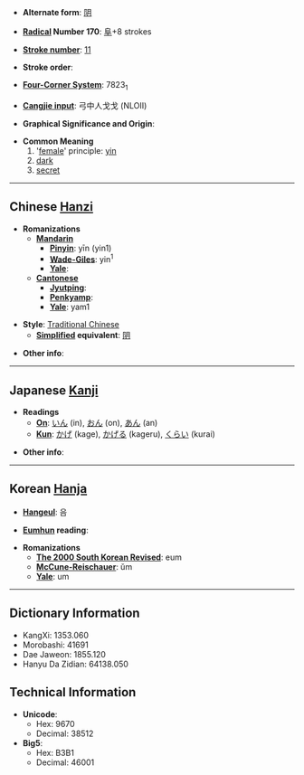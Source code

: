 * '''Alternate form''': [[阴]]

* '''[[Wiktionary:Chinese radical index| Radical]] Number 170''': [[Wiktionary:Chinese radical index 阜|阜]]+8 strokes

* '''[[Wiktionary:Chinese total strokes index|Stroke number]]''': [[Wiktionary:Chinese total strokes index 11|11]]

* '''Stroke order''': 

* '''[[Wiktionary:Chinese four corner index|Four-Corner System]]''': 7823<sub>1</sub>

* '''[[Wiktionary:Chinese Cangjie index|Cangjie input]]''': 弓中人戈戈 (NLOII)

* '''Graphical Significance and Origin''': 

* '''Common Meaning'''
*#'[[female]]' principle: [[yin]]
*# [[dark]]
*# [[secret]]


----

== Chinese [[Hanzi]] ==

* '''Romanizations'''
** '''[[Mandarin]]'''
*** '''[[Pinyin]]''': yīn (yin1)
*** '''[[Wade-Giles]]''': yin<sup>1</sup>
*** '''[[Yale]]''': 
** '''[[Cantonese]]'''
*** '''[[Jyutping]]''':
*** '''[[Penkyamp]]''': 
*** '''[[Yale]]''': yam1

* '''Style''': [[Traditional Chinese]] 
** '''[[Simplified Chinese|Simplified]] equivalent''': [[阴]]

* '''Other info''': 

----

== Japanese [[Kanji]] ==

* '''Readings'''
** '''[[On]]''': [[いん]] (in), [[おん]] (on), [[あん]] (an)
** '''[[Kun]]''': [[かげ]] (kage), [[かげる]] (kageru), [[くらい]] (kurai)

* '''Other info''':  

----

== Korean [[Hanja]] ==

* '''[[Hangeul]]''': 음

* '''[[Eumhun]] reading''': 

* '''Romanizations'''
** '''[[The 2000 South Korean Revised Romanization|The 2000 South Korean Revised]]''': eum
** '''[[McCune-Reischauer]]''': ŭm
** '''[[Yale]]''': um

----

== Dictionary Information ==

* KangXi: 1353.060
* Morobashi: 41691
* Dae Jaweon: 1855.120
* Hanyu Da Zidian: 64138.050

== Technical Information ==

* '''Unicode''':
** Hex: 9670
** Decimal: 38512
* '''Big5''':
** Hex: B3B1
** Decimal: 46001